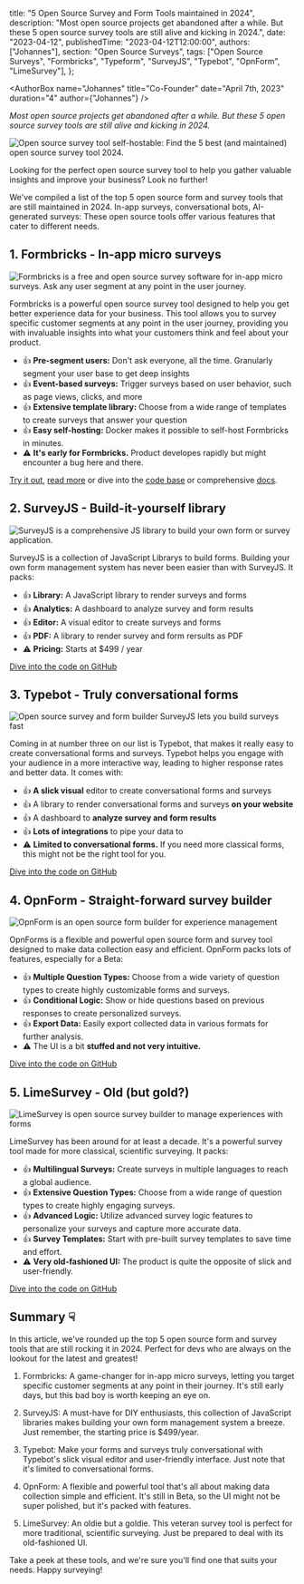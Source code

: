   title: "5 Open Source Survey and Form Tools maintained in 2024",
  description:
    "Most open source projects get abandoned after a while. But these 5 open source survey tools are still alive and kicking in 2024.",
  date: "2023-04-12",
  publishedTime: "2023-04-12T12:00:00",
  authors: ["Johannes"],
  section: "Open Source Surveys",
  tags: ["Open Source Surveys", "Formbricks", "Typeform", "SurveyJS", "Typebot", "OpnForm", "LimeSurvey"],
};

<AuthorBox name="Johannes" title="Co-Founder" date="April 7th, 2023" duration="4" author={"Johannes"} />

_Most open source projects get abandoned after a while. But these 5 open source survey tools are still alive and kicking in 2024._

<Image
  src={HeaderImage}
  alt="Open source survey tool self-hostable: Find the 5 best (and maintained) open source survey tool 2024."
  className="rounded-lg w-full"
/>

Looking for the perfect open source survey tool to help you gather valuable insights and improve your business? Look no further!

We've compiled a list of the top 5 open source form and survey tools that are still maintained in 2024. In-app surveys, conversational bots, AI-generated surveys: These open source tools offer various features that cater to different needs.

## 1. Formbricks - In-app micro surveys

<Image
  src={Formbricks}
  alt="Formbricks is a free and open source survey software for in-app micro surveys. Ask any user segment at any point in the user journey."
  className="rounded-lg w-full"
/>

Formbricks is a powerful open source survey tool designed to help you get better experience data for your business. This tool allows you to survey specific customer segments at any point in the user journey, providing you with invaluable insights into what your customers think and feel about your product.

- 👍 **Pre-segment users:** Don't ask everyone, all the time. Granularly segment your user base to get deep insights
- 👍 **Event-based surveys:** Trigger surveys based on user behavior, such as page views, clicks, and more
- 👍 **Extensive template library:** Choose from a wide range of templates to create surveys that answer your question
- 👍 **Easy self-hosting:** Docker makes it possible to self-host Formbricks in minutes.
- ⚠️ **It's early for Formbricks.** Product developes rapidly but might encounter a bug here and there.

[Try it out](https://app.formbricks.com), [read more](https://formbricks.com) or dive into the [code base](https://formbricks.com/github) or comprehensive [docs](https://formbricks.com/docs).

## 2. SurveyJS - Build-it-yourself library

<Image
  src={SurveyJS}
  alt="SurveyJS is a comprehensive JS library to build your own form or survey application."
  className="rounded-lg w-full"
/>

SurveyJS is a collection of JavaScript Librarys to build forms. Building your own form management system has never been easier than with SurveyJS. It packs:

- 👍 **Library:** A JavaScript library to render surveys and forms
- 👍 **Analytics:** A dashboard to analyze survey and form results
- 👍 **Editor:** A visual editor to create surveys and forms
- 👍 **PDF:** A library to render survey and form rersults as PDF
- ⚠️ **Pricing:** Starts at $499 / year

[Dive into the code on GitHub](https://github.com/surveyjs)

## 3. Typebot - Truly conversational forms

<Image
  src={Typebot}
  alt="Open source survey and form builder SurveyJS lets you build surveys fast"
  className="rounded-lg w-full"
/>

Coming in at number three on our list is Typebot, that makes it really easy to create conversational forms and surveys. Typebot helps you engage with your audience in a more interactive way, leading to higher response rates and better data. It comes with:

- 👍 **A slick visual** editor to create conversational forms and surveys
- 👍 A library to render conversational forms and surveys **on your website**
- 👍 A dashboard to **analyze survey and form results**
- 👍 **Lots of integrations** to pipe your data to
- ⚠️ **Limited to conversational forms.** If you need more classical forms, this might not be the right tool for you.

[Dive into the code on GitHub](https://github.com/baptisteArno/typebot.io)

## 4. OpnForm - Straight-forward survey builder

<Image
  src={OpnForm}
  alt="OpnForm is an open source form builder for experience management"
  className="rounded-lg w-full"
/>

OpnForms is a flexible and powerful open source form and survey tool designed to make data collection easy and efficient. OpnForm packs lots of features, especially for a Beta:

- 👍 **Multiple Question Types:** Choose from a wide variety of question types to create highly customizable forms and surveys.
- 👍 **Conditional Logic:** Show or hide questions based on previous responses to create personalized surveys.
- 👍 **Export Data:** Easily export collected data in various formats for further analysis.
- ⚠️ The UI is a bit **stuffed and not very intuitive.**

[Dive into the code on GitHub](https://github.com/JhumanJ/OpnForm)

## 5. LimeSurvey - Old (but gold?)

<Image
  src={LimeSurvey}
  alt="LimeSurvey is open source survey builder to manage experiences with forms"
  className="rounded-lg w-full"
/>

LimeSurvey has been around for at least a decade. It's a powerful survey tool made for more classical, scientific surveying. It packs:

- 👍 **Multilingual Surveys:** Create surveys in multiple languages to reach a global audience.
- 👍 **Extensive Question Types:** Choose from a wide range of question types to create highly engaging surveys.
- 👍 **Advanced Logic:** Utilize advanced survey logic features to personalize your surveys and capture more accurate data.
- 👍 **Survey Templates:** Start with pre-built survey templates to save time and effort.
- ⚠️ **Very old-fashioned UI:** The product is quite the opposite of slick and user-friendly.

[Dive into the code on GitHub](https://github.com/LimeSurvey/LimeSurvey)

## Summary ☟

In this article, we've rounded up the top 5 open source form and survey tools that are still rocking it in 2024. Perfect for devs who are always on the lookout for the latest and greatest!

1. Formbricks: A game-changer for in-app micro surveys, letting you target specific customer segments at any point in their journey. It's still early days, but this bad boy is worth keeping an eye on.

2. SurveyJS: A must-have for DIY enthusiasts, this collection of JavaScript libraries makes building your own form management system a breeze. Just remember, the starting price is $499/year.

3. Typebot: Make your forms and surveys truly conversational with Typebot's slick visual editor and user-friendly interface. Just note that it's limited to conversational forms.

4. OpnForm: A flexible and powerful tool that's all about making data collection simple and efficient. It's still in Beta, so the UI might not be super polished, but it's packed with features.

5. LimeSurvey: An oldie but a goldie. This veteran survey tool is perfect for more traditional, scientific surveying. Just be prepared to deal with its old-fashioned UI.

Take a peek at these tools, and we're sure you'll find one that suits your needs. Happy surveying!

